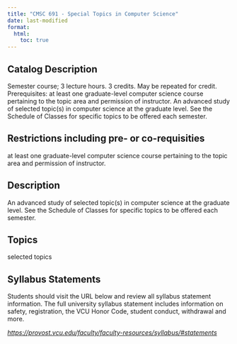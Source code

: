 ```yaml
---
title: "CMSC 691 - Special Topics in Computer Science"
date: last-modified
format:
  html:
    toc: true
---
```


## Catalog Description

Semester course; 3 lecture hours. 3 credits. May be repeated for credit. Prerequisites: at least one graduate-level computer science course pertaining to the topic area and permission of instructor. An advanced study of selected topic(s) in computer science at the graduate level. See the Schedule of Classes for specific topics to be offered each semester.


## Restrictions including pre- or co-requisities
 
at least one graduate-level computer science course pertaining to the topic area and permission of instructor.

## Description

An advanced study of selected topic(s) in computer science at the graduate level. See the Schedule of Classes for specific topics to be offered each semester.

## Topics

selected topics

## Syllabus Statements

Students should visit the URL below and review all syllabus statement information. The full university syllabus statement includes information on safety, registration, the VCU Honor Code, student conduct, withdrawal and more.

*<https://provost.vcu.edu/faculty/faculty-resources/syllabus/#statements>*


